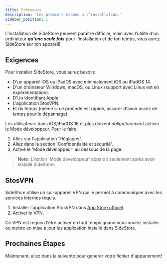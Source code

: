 ```yaml
---
title: Prérequis
description: 'Les premiers étapes a l‘installation.'
sidebar_position: 1
---
```


L'installation de SideStore peuvent paraître difficile, main avec l’utilité d'un ordinateur ***qu'une seule fois*** pour l'installation et de ton temps, vous aurez SideStore sur ton appareil!

## Exigences

Pour installer SideStore, vous aurez besoin:
- D'un appareil iOS ou iPadOS avec minimalement iOS ou iPadOS 14.
- D'un ordinateur Windows, macOS, ou Linux (support avec Linux est en expérimentation).
- D'Un Identifiant Apple.
- L'application StosVPN.
- Et du temps (même si ce procedé est rapide, assurer d'avoir assez de temps pour le dépannage).

Les utilisateurs dans iOS/iPadOS 16 et plus doivent *obligatoirement* activer le Mode développeur. Pour le faire:
1. Allez sur l'application "Réglages".
2. Allez dans la section 'Confidentialité et sécurité'.
3. Activé le 'Mode développeur' au dessous de la page.

> **Note:** L'option 'Mode développeur' apparait seulement après avoir installé SideStore.

## StosVPN

SideStore utilise un sur-appareil VPN qui le permet à communiquer avec les services internes requis.

1. Installer l'application StosVPN dans [App Store officiel](https://apps.apple.com/us/app/stosvpn/id6744003051).
2. Activer le VPN.

Ce VPN est requis d'être activer en tout temps quand vous voulez installer ou mettre en mise à jour les application installé dans SideStore.

## Prochaines Étapes 

Maintenant, allez dans la suivante pour generer votre fichier d'appariement!
